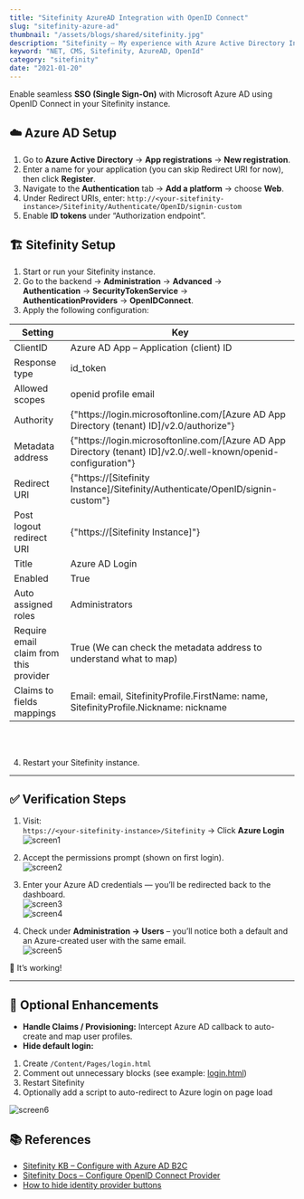 ```yaml
---
title: "Sitefinity AzureAD Integration with OpenID Connect"
slug: "sitefinity-azure-ad"
thumbnail: "/assets/blogs/shared/sitefinity.jpg"
description: "Sitefinity – My experience with Azure Active Directory Integration"
keyword: "NET, CMS, Sitefinity, AzureAD, OpenId"
category: "sitefinity"
date: "2021-01-20"
---
```



Enable seamless **SSO (Single Sign-On)** with Microsoft Azure AD using OpenID Connect in your Sitefinity instance.

## ☁️ Azure AD Setup

1. Go to **Azure Active Directory** → **App registrations** → **New registration**.
2. Enter a name for your application (you can skip Redirect URI for now), then click **Register**.
3. Navigate to the **Authentication** tab → **Add a platform** → choose **Web**.
4. Under Redirect URIs, enter: ```http://<your-sitefinity-instance>/Sitefinity/Authenticate/OpenID/signin-custom```
5. Enable **ID tokens** under “Authorization endpoint”.


## 🏗️ Sitefinity Setup

1. Start or run your Sitefinity instance.
2. Go to the backend → **Administration** → **Advanced** →  
**Authentication** → **SecurityTokenService** →  
**AuthenticationProviders** → **OpenIDConnect**.
3. Apply the following configuration:

<table className="table table-bordered">
    <thead>
        <tr>
            <th>Setting</th>
            <th>Key</th>
        </tr>
    </thead>
    <tbody>
        <tr>
            <td>ClientID</td>
            <td>Azure AD App – Application (client) ID</td>
        </tr>
        <tr>
            <td>Response type</td>
            <td>id_token</td>
        </tr>
        <tr>
            <td>Allowed scopes</td>
            <td>openid profile email</td>
        </tr>
        <tr>
            <td>Authority</td>
            <td>{"https://login.microsoftonline.com/[Azure AD App Directory (tenant) ID]/v2.0/authorize"}</td>
        </tr>
        <tr>
            <td>Metadata address</td>
            <td>{"https://login.microsoftonline.com/[Azure AD App Directory (tenant) ID]/v2.0/.well-known/openid-configuration"}</td>
        </tr>
        <tr>
            <td>Redirect URI</td>
            <td>{"https://[Sitefinity Instance]/Sitefinity/Authenticate/OpenID/signin-custom"}</td>
        </tr>
        <tr>
            <td>Post logout redirect URI</td>
            <td>{"https://[Sitefinity Instance]"}</td>
        </tr>
        <tr>
            <td>Title</td>
            <td>Azure AD Login</td>
        </tr>
        <tr>
            <td>Enabled</td>
            <td>True</td>
        </tr>
        <tr>
            <td>Auto assigned roles</td>
            <td>Administrators</td>
        </tr>
        <tr>
            <td>Require email claim from this provider</td>
            <td>True (We can check the metadata address to understand what to map)</td>
        </tr>
        <tr>
            <td>Claims to fields mappings</td>
            <td>Email: email, SitefinityProfile.FirstName: name, SitefinityProfile.Nickname: nickname</td>
        </tr>
    </tbody>
</table>

<br/><br/>

4. Restart your Sitefinity instance.

---

## ✅ Verification Steps

1. Visit:  
`https://<your-sitefinity-instance>/Sitefinity` → Click **Azure Login**  
![screen1](/assets/blogs/sitefinity-azure-ad/screen-1.png)

2. Accept the permissions prompt (shown on first login).  
![screen2](/assets/blogs/sitefinity-azure-ad/screen-2.png)

3. Enter your Azure AD credentials — you’ll be redirected back to the dashboard.  
![screen3](/assets/blogs/sitefinity-azure-ad/screen-3.png)  
![screen4](/assets/blogs/sitefinity-azure-ad/screen-4.png)

4. Check under **Administration → Users** – you’ll notice both a default and an Azure-created user with the same email.  
![screen5](/assets/blogs/sitefinity-azure-ad/screen-5.png)

🎉 It’s working!

---

## 🔧 Optional Enhancements

- **Handle Claims / Provisioning:** Intercept Azure AD callback to auto-create and map user profiles.
- **Hide default login:**
1. Create `/Content/Pages/login.html`
2. Comment out unnecessary blocks (see example: [login.html](https://github.com))
3. Restart Sitefinity
4. Optionally add a script to auto-redirect to Azure login on page load

![screen6](/assets/blogs/sitefinity-azure-ad/screen-6.png)

## 📚 References

- [Sitefinity KB – Configure with Azure AD B2C](https://knowledgebase.progress.com/articles/Knowledge/Configure-Sitefinity-with-Azure-AD-B2C-Authentication)
- [Sitefinity Docs – Configure OpenID Connect Provider](https://www.progress.com/documentation/sitefinity-cms/administration-configure-the-openid-connect-provider)
- [How to hide identity provider buttons](https://knowledgebase.progress.com/articles/Article/How-to-hide-the-external-Identity-providers-buttons-from-the-backend-login-page)